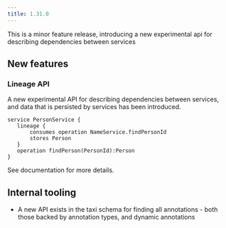 ```yaml
---
title: 1.31.0
---
```



This is a minor feature release, introducing a new experimental api for describing dependencies between services

## New features

### Lineage API
A new experimental API for describing dependencies between services, and data that is persisted by services
has been introduced.

```taxi
service PersonService {
   lineage {
       consumes operation NameService.findPersonId
       stores Person
   }
   operation findPerson(PersonId):Person
}
```

See <Link to="/language-reference/describing-services/#documenting-service-lineage-experimental">documentation</Link> for more details.

## Internal tooling

 * A new API exists in the taxi schema for finding all annotations - both those backed by annotation types, and dynamic annotations
